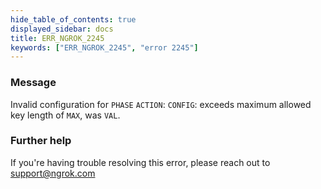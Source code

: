 ```yaml
---
hide_table_of_contents: true
displayed_sidebar: docs
title: ERR_NGROK_2245
keywords: ["ERR_NGROK_2245", "error 2245"]
---
```


### Message

Invalid configuration for `PHASE` `ACTION`: `CONFIG`: exceeds maximum allowed key length of `MAX`, was `VAL`.

### Further help

If you're having trouble resolving this error, please reach out to [support@ngrok.com](mailto:support@ngrok.com?subject=Help%20with%20ERR_NGROK_2245)
